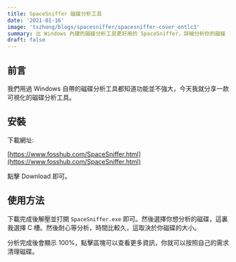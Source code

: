 ```yaml
---
title: SpaceSniffer 磁碟分析工具
date: '2021-01-16'
image: 'tszhong/blogs/spacesniffer/spacesniffer-cover_ontlc1'
summary: 比 Windows 內建的磁碟分析工具更好用的 SpaceSniffer，詳細分析你的磁碟
draft: false
---
```


## 前言

我們用過 Windows 自帶的磁碟分析工具都知道功能並不強大，今天我就分享一款可視化的磁碟分析工具。

## 安裝

下載網址:

[https://www.fosshub.com/SpaceSniffer.html](https://www.fosshub.com/SpaceSniffer.html)

點擊 Download 即可。

<CloudinaryImg
  mdx
  publicId="tszhong/blogs/spacesniffer/spacesniffer-1_x52hoz"
  width={1058}
  height={670}
  alt="Spacesniffer"
/>

## 使用方法

下載完成後解壓並打開 `SpaceSniffer.exe` 即可。然後選擇你想分析的磁碟，這裏我選擇 C 槽。然後耐心等分析，時間比較久，這取決於你磁碟的大小。

<CloudinaryImg
  mdx
  publicId="tszhong/blogs/spacesniffer/spacesniffer-2_utiibq"
  width={1221}
  height={736}
  alt="Spacesniffer"
/>

分析完成後會顯示 100%，點擊區塊可以查看更多資訊，你就可以按照自己的需求清理磁碟。

<CloudinaryImg
  mdx
  publicId="tszhong/blogs/spacesniffer/spacesniffer-3_o2luoa"
  width={1221}
  height={736}
  alt="Spacesniffer"
/>
